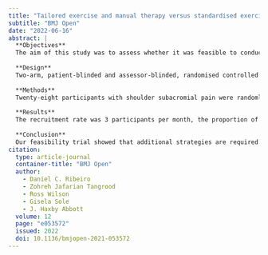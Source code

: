 ```yaml
---
title: "Tailored exercise and manual therapy versus standardised exercise for patients with shoulder subacromial pain: a feasibility randomised controlled trial (the Otago MASTER trial)"
subtitle: "BMJ Open"
date: "2022-06-16"
abstract: |
  **Objectives**
  The aim of this study was to assess whether it was feasible to conduct a full trial comparing a tailored versus a standardised exercise programme for patients with shoulder subacromial pain.
  
  **Design**
  Two-arm, patient-blinded and assessor-blinded, randomised controlled feasibility trial.
  
  **Methods**
  Twenty-eight participants with shoulder subacromial pain were randomly allocated into one of two intervention groups—tailored or standardised exercise. Participants in the tailored exercise programme received exercises and manual therapy tailored to their scapular and shoulder movement impairments. Participants in the standardised exercise programme received progressive strengthening exercise. The primary outcome measures were (1) the participant recruitment rate; (2) the proportion of participants enrolled from the total number screened; (3) drop-out rates; and (4) adherence to the rehabilitation programme. Other outcome measures were: (5) pain levels; (6) Patient-Specific Functional Scale; (7) the Shoulder Pain and Disability Index; and (8) pain self-efficacy. We compared changes in pain and disability scores between groups using a repeated mixed-model analysis of variance. Since this is a feasibility study, we did not adjust alpha for multiple comparisons, and considered 75% CI as the probability threshold at 3-month follow-up. Health-related quality of life was assessed using the Short-Form 12 and quality-adjusted life years (QALYs) were estimated.
  
  **Results**
  The recruitment rate was 3 participants per month, the proportion of participants enrolled was 23%, the drop-out rate was 14% and the overall adherence to the rehabilitation programme was 85%. No between-group differences were found for most outcome measures. Adverse events (n=2, only in the tailored group) were minor in nature and included skin injury or pain following taping.
  
  **Conclusion**
  Our feasibility trial showed that additional strategies are required for improving recruitment, enrolment and minimising drop-out of participants into the trial and making it feasible to conduct a full trial.
citation: 
  type: article-journal
  container-title: "BMJ Open"
  author:
    - Daniel C. Ribeiro
    - Zohreh Jafarian Tangrood
    - Ross Wilson
    - Gisela Sole
    - J. Haxby Abbott
  volume: 12
  page: "e053572"
  issued: 2022
  doi: 10.1136/bmjopen-2021-053572
---
```

